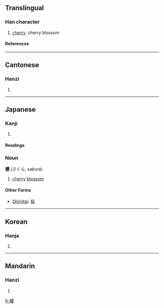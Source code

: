 {{see|樱}}

==Translingual==
===Han character===
{{Han char|rn=75|rad=木|as=17|sn=21|four=4694<sub>4</sub>|canj=木月金女 (DBCV)}}
# [[cherry]], cherry blossom
====References====
{{Han ref|kx=0562.180|dkj=15888|dj=0950.400|hdz=21321.010|uh=6AFB|ud=27387|bh=C4E5|bd=50405}}

----
==Cantonese==
===Hanzi===
{{yue-hanzi|jyut=|y=ying1}}
# {{defn|Cantonese}}

----
==Japanese==
===Kanji===
{{ja-kanji|grade=|rs=木17}}
# {{defn|Japanese}} 
====Readings====
{{ja-readings|on=[[おう]] (ō), [[よう]] (yō)|kun=[[さくら]] (sakura)}}
===Noun===
'''櫻''' (さくら, sakura)

#[[cherry]] [[blossom]]

====Other Forms====
*[[Shinjitai]]: [[桜]]

----
==Korean==
===Hanja===
{{ko-hanja|hangeul=앵|eumhun=|rv=aeng|mr=aeng|y=ayng}}
# {{defn|Korean}}

----
==Mandarin==
===Hanzi===
{{cmn-hanzi|sim=樱|pin=[[yīng]] (ying1)|wg=ying<sup>1</sup>}}
# {{defn|Mandarin}}

[[fr:櫻]]